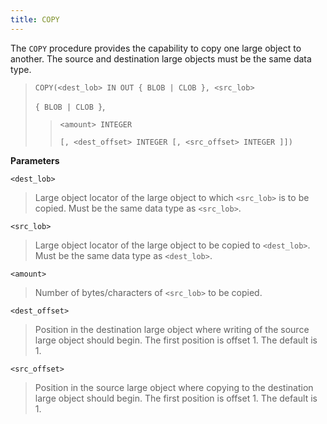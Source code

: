 ```yaml
---
title: COPY
---
```


The `COPY` procedure provides the capability to copy one large object to
another. The source and destination large objects must be the same data
type.

> `COPY(<dest_lob> IN OUT { BLOB | CLOB }, <src_lob>`
> 
> `{ BLOB | CLOB }`,
> 
> > `<amount> INTEGER`
> > 
> > `[, <dest_offset> INTEGER [, <src_offset> INTEGER ]])`

**Parameters**

`<dest_lob>`

> Large object locator of the large object to which `<src_lob>` is to be
> copied. Must be the same data type as `<src_lob>`.

`<src_lob>`

> Large object locator of the large object to be copied to `<dest_lob>`.
> Must be the same data type as `<dest_lob>`.

`<amount>`

> Number of bytes/characters of `<src_lob>` to be copied.

`<dest_offset>`

> Position in the destination large object where writing of the source
> large object should begin. The first position is offset 1. The default
> is 1.

`<src_offset>`

> Position in the source large object where copying to the destination
> large object should begin. The first position is offset 1. The default
> is 1.
